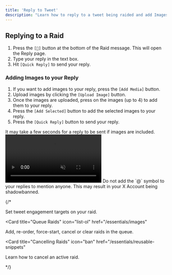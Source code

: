 ```yaml
---
title: 'Reply to Tweet'
description: "Learn how to reply to a tweet being raided and add Images to your reply."
---
```


## Replying to a Raid
1. Press the `[💬]` button at the bottom of the Raid message. This will open the Reply page.
2. Type your reply in the text box.
3. Hit `[Quick Reply]` to send your reply.

### Adding Images to your Reply
1. If you want to add images to your reply, press the `[Add Media]` button.
2. Upload images by clicking the `[Upload Image]` button.
3. Once the images are uploaded, press on the images (up to 4) to add them to your reply.
4. Press the `[Add Selected]` button to add the selected images to your reply.
5. Press the `[Quick Reply]` button to send your reply.

<Info>
  It may take a few seconds for a reply to be sent if images are included.
</Info>

<Frame>
  <video
  autoPlay
  muted
  loop
  playsInline
  className="w-full"
  src="https://mintlify-videos.s3.eu-central-1.amazonaws.com/Reply.mp4"
></video>
</Frame>

<Warning>
  Do not add the `@` symbol to your replies to mention anyone. This may result in your X Account being shadowbanned.
</Warning>


{/* <CardGroup>

<Card title="Setting Targets" icon="bullseye-arrow" href="/essentials/markdown">
  Set tweet engagement targets on your raid.
</Card>

<Card
  title="Queue Raids"
  icon="list-ol"
  href="/essentials/images"
>
  Add, re-order, force-start, cancel or clear raids in the queue.
</Card>

<Card
  title="Cancelling Raids"
  icon="ban"
  href="/essentials/reusable-snippets"
>
  Learn how to cancel an active raid.
</Card>

</CardGroup> */}